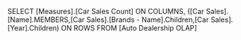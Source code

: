 SELECT
	[Measures].[Car Sales Count] ON COLUMNS,
	([Car Sales].[Name].MEMBERS,[Car Sales].[Brands - Name].Children,[Car Sales].[Year].Children) ON ROWS
FROM [Auto Dealership OLAP]